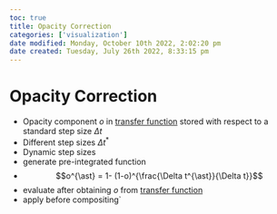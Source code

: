```yaml
---
toc: true
title: Opacity Correction
categories: ['visualization']
date modified: Monday, October 10th 2022, 2:02:20 pm
date created: Tuesday, July 26th 2022, 8:33:15 pm
---
```


# Opacity Correction
- Opacity component $o$ in [transfer function](Transfer%20Function.qmd) stored with respect to a standard step size $\Delta t$
- Different step sizes $\Delta t^{\ast}$
- Dynamic step sizes
- generate pre-integrated function
- $$o^{\ast} = 1- (1-o)^{\frac{\Delta t^{\ast}}{\Delta t}}$$
- evaluate after obtaining $o$ from [transfer function](Transfer%20Function.qmd)
- apply before compositing`



